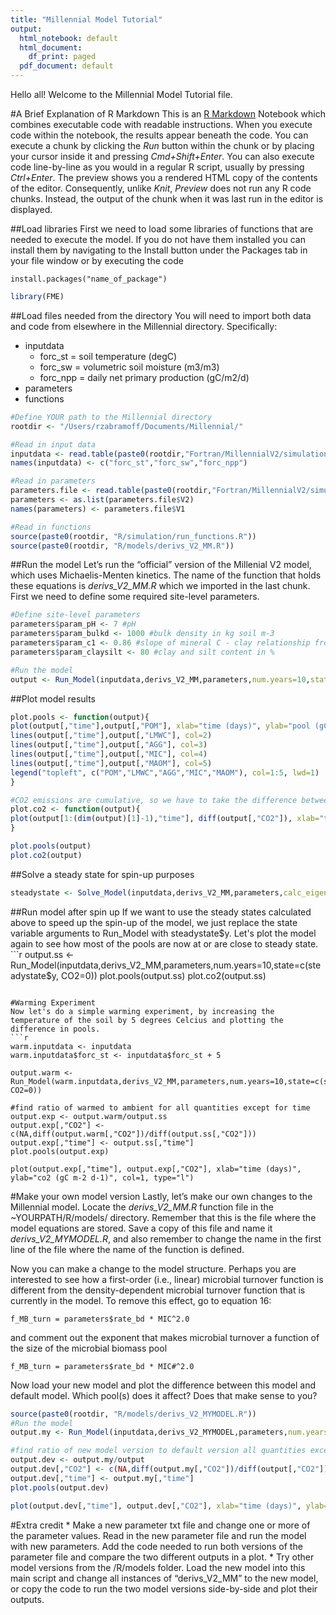 ```yaml
---
title: "Millennial Model Tutorial"
output:
  html_notebook: default
  html_document:
    df_print: paged
  pdf_document: default
---
```


Hello all! Welcome to the Millennial Model Tutorial file. 

#A Brief Explanation of R Markdown
This is an [R Markdown](http://rmarkdown.rstudio.com) Notebook which combines executable code with readable instructions. When you execute code within the notebook, the results appear beneath the code. You can execute a chunk by clicking the *Run* button within the chunk or by placing your cursor inside it and pressing *Cmd+Shift+Enter*. You can also execute code line-by-line as you would in a regular R script, usually by pressing *Ctrl+Enter*. 
The preview shows you a rendered HTML copy of the contents of the editor. Consequently, unlike *Knit*, *Preview* does not run any R code chunks. Instead, the output of the chunk when it was last run in the editor is displayed.

##Load libraries
First we need to load some libraries of functions that are needed to execute the model. If you do not have them installed you can install them by navigating to the Install button under the Packages tab in your file window or by executing the code
```
install.packages("name_of_package")
```
```r
library(FME)
```

##Load files needed from the directory
You will need to import both data and code from elsewhere in the Millennial directory. Specifically:

* inputdata
    + forc_st = soil temperature (degC)
    + forc_sw = volumetric soil moisture (m3/m3)
    + forc_npp = daily net primary production (gC/m2/d)
* parameters
* functions
```r
#Define YOUR path to the Millennial directory
rootdir <- "/Users/rzabramoff/Documents/Millennial/"

#Read in input data
inputdata <- read.table(paste0(rootdir,"Fortran/MillennialV2/simulationv2/globalaverage.txt"))
names(inputdata) <- c("forc_st","forc_sw","forc_npp") 

#Read in parameters
parameters.file <- read.table(paste0(rootdir,"Fortran/MillennialV2/simulationv2/soilpara_in_dyna.txt"))
parameters <- as.list(parameters.file$V2)
names(parameters) <- parameters.file$V1

#Read in functions
source(paste0(rootdir, "R/simulation/run_functions.R"))
source(paste0(rootdir, "R/models/derivs_V2_MM.R"))
```

##Run the model
Let's run the "official" version of the Millenial V2 model, which uses Michaelis-Menten kinetics. The name of the function that holds these equations is *derivs_V2_MM.R* which we imported in the last chunk.
First we need to define some required site-level parameters.
```r
#Define site-level parameters
parameters$param_pH <- 7 #pH
parameters$param_bulkd <- 1000 #bulk density in kg soil m-3
parameters$param_c1 <- 0.86 #slope of mineral C - clay relationship from Georgiou et al. in review
parameters$param_claysilt <- 80 #clay and silt content in %

#Run the model
output <- Run_Model(inputdata,derivs_V2_MM,parameters,num.years=10,state=c(POM = 1, LMWC = 1, AGG = 1, MIC = 1, MAOM=1, CO2=0))
```

##Plot model results
```r
plot.pools <- function(output){
plot(output[,"time"],output[,"POM"], xlab="time (days)", ylab="pool (gC m-2)", col=1, type="l", ylim=c(0,max(output[,-1], na.rm=T)))
lines(output[,"time"],output[,"LMWC"], col=2)
lines(output[,"time"],output[,"AGG"], col=3)
lines(output[,"time"],output[,"MIC"], col=4)
lines(output[,"time"],output[,"MAOM"], col=5)
legend("topleft", c("POM","LMWC","AGG","MIC","MAOM"), col=1:5, lwd=1)
}

#CO2 emissions are cumulative, so we have to take the difference between timesteps to plot the CO2 emission rate
plot.co2 <- function(output){
plot(output[1:(dim(output)[1]-1),"time"], diff(output[,"CO2"]), xlab="time (days)", ylab="co2 (gC m-2 d-1)", col=1, type="l")
}

plot.pools(output)
plot.co2(output)
```

##Solve a steady state for spin-up purposes
```r
steadystate <- Solve_Model(inputdata,derivs_V2_MM,parameters,calc_eigens=1)
```

##Run model after spin up
If we want to use the steady states calculated above to speed up the spin-up of the model, we just replace the state variable arguments to Run_Model with steadystate$y. Let's plot the model again to see how most of the pools are now at or are close to steady state.
```r
output.ss <- Run_Model(inputdata,derivs_V2_MM,parameters,num.years=10,state=c(steadystate$y, CO2=0))
plot.pools(output.ss)
plot.co2(output.ss)
```

#Warming Experiment
Now let's do a simple warming experiment, by increasing the temperature of the soil by 5 degrees Celcius and plotting the difference in pools.
```r
warm.inputdata <- inputdata
warm.inputdata$forc_st <- inputdata$forc_st + 5

output.warm <- Run_Model(warm.inputdata,derivs_V2_MM,parameters,num.years=10,state=c(steadystate$y, CO2=0))

#find ratio of warmed to ambient for all quantities except for time
output.exp <- output.warm/output.ss
output.exp[,"CO2"] <- c(NA,diff(output.warm[,"CO2"])/diff(output.ss[,"CO2"]))
output.exp[,"time"] <- output.ss[,"time"]
plot.pools(output.exp)

plot(output.exp[,"time"], output.exp[,"CO2"], xlab="time (days)", ylab="co2 (gC m-2 d-1)", col=1, type="l")
```

#Make your own model version
Lastly, let's make our own changes to the Millennial model. Locate the *derivs_V2_MM.R* function file in the ~YOURPATH/R/models/ directory. Remember that this is the file where the model equations are stored. Save a copy of this file and name it *derivs_V2_MYMODEL.R*, and also remember to change the name in the first line of the file where the name of the function is defined.

Now you can make a change to the model structure. Perhaps you are interested to see how a first-order (i.e., linear) microbial turnover function is different from the density-dependent microbial turnover function that is currently in the model. To remove this effect, go to equation 16:
```
f_MB_turn = parameters$rate_bd * MIC^2.0
```
and comment out the exponent that makes microbial turnover a function of the size of the microbial biomass pool
```
f_MB_turn = parameters$rate_bd * MIC#^2.0
```
Now load your new model and plot the difference between this model and default model. Which pool(s) does it affect? Does that make sense to you?
```r
source(paste0(rootdir, "R/models/derivs_V2_MYMODEL.R"))
#Run the model
output.my <- Run_Model(inputdata,derivs_V2_MYMODEL,parameters,num.years=10,state=c(POM = 1, LMWC = 1, AGG = 1, MIC = 1, MAOM=1, CO2=0))

#find ratio of new model version to default version all quantities except for time
output.dev <- output.my/output
output.dev[,"CO2"] <- c(NA,diff(output.my[,"CO2"])/diff(output[,"CO2"]))
output.dev[,"time"] <- output.my[,"time"]
plot.pools(output.dev)

plot(output.dev[,"time"], output.dev[,"CO2"], xlab="time (days)", ylab="co2 (gC m-2 d-1)", col=1, type="l")
```

#Extra credit
* Make a new parameter txt file and change one or more of the parameter values. Read in the new parameter file and run the model with new parameters. Add the code needed to run both versions of the parameter file and compare the two different outputs in a plot.
* Try other model versions from the /R/models folder. Load the new model into this main script and change all instances of "derivs_V2_MM" to the new model, or copy the code to run the two model versions side-by-side and plot their outputs.

